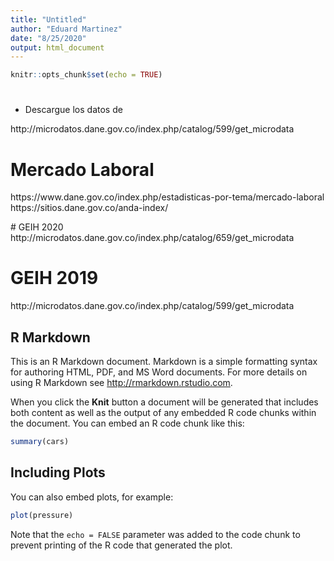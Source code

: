```yaml
---
title: "Untitled"
author: "Eduard Martinez"
date: "8/25/2020"
output: html_document
---
```


```r
knitr::opts_chunk$set(echo = TRUE)
```
 
 
 
# 

* Descargue los datos de 

http://microdatos.dane.gov.co/index.php/catalog/599/get_microdata

# Mercado Laboral
https://www.dane.gov.co/index.php/estadisticas-por-tema/mercado-laboral
https://sitios.dane.gov.co/anda-index/
  
  # GEIH 2020
  http://microdatos.dane.gov.co/index.php/catalog/659/get_microdata

# GEIH 2019
http://microdatos.dane.gov.co/index.php/catalog/599/get_microdata





 
## R Markdown

This is an R Markdown document. Markdown is a simple formatting syntax for authoring HTML, PDF, and MS Word documents. For more details on using R Markdown see <http://rmarkdown.rstudio.com>.

When you click the **Knit** button a document will be generated that includes both content as well as the output of any embedded R code chunks within the document. You can embed an R code chunk like this:

```r
summary(cars)
```

## Including Plots

You can also embed plots, for example:

```r
plot(pressure)
```

Note that the `echo = FALSE` parameter was added to the code chunk to prevent printing of the R code that generated the plot.
